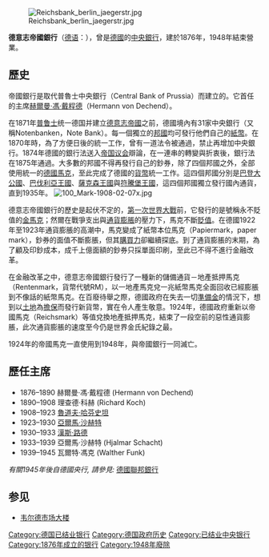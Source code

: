 [[File:Reichsbank_berlin_jaegerstr.jpg|thumb]]

'''德意志帝國銀行'''（[[德语|德语]]：'''{{lang|de|Reichsbank}}'''），曾是[[德國|德國]]的[[中央銀行|中央銀行]]，建於1876年，1948年結束營業。

==歷史==

帝國銀行是取代普魯士中央銀行（Central Bank of Prussia）而建立的。它首任的主席[[赫爾曼·馮·戴程德|赫爾曼·馮·戴程德]]（Hermann von Dechend）。

在1871年[[普鲁士|普鲁士]]统一德国并建立[[德意志帝國|德意志帝國]]之前，德國境內有31家中央銀行（又稱Notenbanken，Note Bank）。每一個獨立的[[邦國|邦國]]均可發行他們自己的[[紙幣|紙幣]]。在1870年時，為了方便日後的統一工作，曾有一道法令被通過，禁止再增加中央銀行。1874年德國的銀行法送入[[帝国议会_(德意志帝国)|帝国议会]]辯論，在一連串的轉變與折衷後，銀行法在1875年通過。大多數的邦國不得再發行自己的鈔券，除了四個邦國之外，全部使用統一的[[德國馬克|德國馬克]]，至此完成了德國的[[貨幣|貨幣]]統一工作。這四個邦國分別是[[巴登大公國|巴登大公國]]、[[巴伐利亞王國|巴伐利亞王國]]、[[薩克森王國|薩克森王國]]與[[符騰堡王國|符騰堡王國]]，這四個邦國獨立發行國內通貨，直到1935年。
[[File:100_Mark-1908-02-07x.jpg|thumb]]

德意志帝國銀行的歷史是起伏不定的，[[第一次世界大戰|第一次世界大戰]]前，它發行的是號稱永不貶值的[[金馬克|金馬克]]；然爾在戰爭支出與[[通貨膨脹|通貨膨脹]]的壓力下，馬克不斷[[貶值|貶值]]。在德國1922年至1923年通貨膨脹的高潮中，馬克變成了紙幣本位馬克（Papiermark，paper mark），鈔券的面值不斷膨脹，但其[[購買力|購買力]]卻繼續探底。到了通貨膨脹的末期，為了顧及印鈔成本，成千上億面額的鈔券只採單面印刷，至此已不得不進行金融改革。

在金融改革之中，德意志帝國銀行發行了一種新的儲備通貨－地產抵押馬克（Rentenmark，貨幣代號RM），以一地產馬克兌一兆紙幣馬克全面回收已經膨脹到不像話的紙幣馬克。在百廢待舉之際，德國政府在失去一切[[準備金|準備金]]的情況下，想到以[[土地|土地]]為[[擔保|擔保]]而發行新貨幣，實在令人產生敬意。1924年，德國政府重新以帝國馬克（Reichsmark）等值兌換地產抵押馬克，結束了一段空前的惡性通貨膨脹，此次通貨膨脹的速度至今仍是世界金氏紀錄之最。

1924年的帝國馬克一直使用到1948年，與帝國銀行一同滅亡。

== 歷任主席 ==
*1876–1890  赫爾曼·馮·戴程德 (Hermann von Dechend)
*1890–1908  理查德·科赫 (Richard Koch)
*1908–1923  [[魯道夫·哈芬史坦|魯道夫·哈芬史坦]]
*1923–1930  [[亞爾馬·沙赫特|亞爾馬·沙赫特]] 
*1930–1933  [[漢斯·路德|漢斯·路德]] 
*1933–1939  亞爾馬·沙赫特 (Hjalmar Schacht)
*1939–1945  瓦爾特·馮克 (Walther Funk)

''有關1945年後自德國央行, 請參見:'' [[德國聯邦銀行|德國聯邦銀行]]

==参见==
* [[韦尔德市场大楼|韦尔德市场大楼]]

{{Authority control}}
[[Category:德国已结业银行|Category:德国已结业银行]]
[[Category:德国政府历史|Category:德国政府历史]]
[[Category:已结业中央银行|Category:已结业中央银行]]
[[Category:1876年成立的银行|Category:1876年成立的银行]]
[[Category:1948年廢除|Category:1948年廢除]]